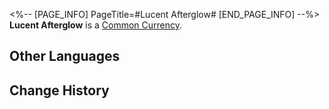 <%-- [PAGE_INFO]
PageTitle=#Lucent Afterglow#
[END_PAGE_INFO] --%>
{{Item Infobox
|id          = 261
|image       = Item Lucent Afterglow.png
|type        = Common Currency
|invCategory = Valuables
|rarity      = 4
|effect      = 
|description = Used to exchange for rewards at the Light Cone Manifest shop.
|source1     = [[Forgotten Hall]]
|source2     = [[Pure Fiction]]
|source3     = [[Echo of War (Supply Zone)]]
|source4     = [[Echo of War (Everwinter Hill)]]
|source5     = [[Echo of War (Scalegorge Waterscape)]]
|source6     = [[Echo of War (Seclusion Zone)]]
}}
{{Description|An afterimage of bygone days, invaluable to the Garden of Recollection.<br /><br />''The Garden of Recollection has its own rules: Exchange time for time and memory for memory. The Garden of Recollection can even bring back to you a lost, irrevocable past for the right cost...''}}
'''Lucent Afterglow''' is a [[Common Currency]].

==Other Languages==
{{Other Languages
|en   = Lucent Afterglow
|zhs  = 流光余晖
|zht  = 流光餘暉
|ja   = 流光の残照
|ko   = 빛의 잔재
|es   = Resplandor luminoso
|fr   = Rémanence luminescente
|ru   = Сияющий отсвет
|th   = Lucent Afterglow
|vi   = Ánh Tà Dương Rực Rỡ
|de   = Strahlendes Nachleuchten
|id   = Lucent Afterglow
|pt   = Lusco-Fusco
}}

==Change History==
{{Change History|1.0}}